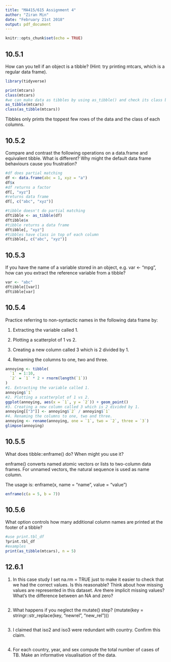 ```yaml
---
title: "MA415/615 Assignment 4"
author: "Ziran Min"
date: "February 21st 2018"
output: pdf_document
---
```


```r
knitr::opts_chunk$set(echo = TRUE)
```

## 10.5.1
How can you tell if an object is a tibble? (Hint: try printing mtcars, which is a regular data frame).

```r
library(tidyverse)
```

```r
print(mtcars)
class(mtcars)
#we can make data as tibbles by using as_tibble() and check its class by class()
as_tibble(mtcars)
class(as_tibble(mtcars))
```
Tibbles only prints the toppest few rows of the data and the class of each columns.

## 10.5.2

Compare and contrast the following operations on a data.frame and equivalent tibble. What is different? Why might the default data frame behaviours cause you frustration?

```r
#df does partial matching
df <- data.frame(abc = 1, xyz = "a")
df$x
#df returns a factor
df[, "xyz"]
#returns data frame
df[, c("abc", "xyz")]

#tibble doesn't do partial matching
dftibble <- as_tibble(df)
dftibble$x
#tibble returns a data frame
dftibble[, "xyz"]
#tibbles have class in top of each column
dftibble[, c("abc", "xyz")]
```

## 10.5.3
If you have the name of a variable stored in an object, e.g. var <- "mpg", how can you extract the reference variable from a tibble?
```r
var <- "abc"
dftibble[[var]]
dftibble[var]
```
## 10.5.4
Practice referring to non-syntactic names in the following data frame by:

1. Extracting the variable called 1.

2. Plotting a scatterplot of 1 vs 2.

3. Creating a new column called 3 which is 2 divided by 1.

4. Renaming the columns to one, two and three.

```r
annoying <- tibble(
  `1` = 1:10,
  `2` = `1` * 2 + rnorm(length(`1`))
)
#1. Extracting the variable called 1.
annoying$`1`
#2. Plotting a scatterplot of 1 vs 2.
ggplot(annoying, aes(x = `1`, y = `2`)) + geom_point()
#3. Creating a new column called 3 which is 2 divided by 1.
annoying[["3"]] <- annoying$`2` / annoying$`1`
#4. Renaming the columns to one, two and three.
annoying <- rename(annoying, one = `1`, two = `2`, three = `3`)
glimpse(annoying)
```
## 10.5.5
What does tibble::enframe() do? When might you use it?

enframe() converts named atomic vectors or lists to two-column data frames. For unnamed vectors, the natural sequence is used as name column.

The usage is: enframe(x, name = "name", value = "value")

```r
enframe(c(a = 5, b = 7))
```

## 10.5.6
What option controls how many additional column names are printed at the footer of a tibble?
```r
#use print.tbl_df
?print.tbl_df
#examples
print(as_tibble(mtcars), n = 5)
```

## 12.6.1
1. In this case study I set na.rm = TRUE just to make it easier to check that we had the correct values. Is this reasonable? Think about how missing values are represented in this dataset. Are there implicit missing values? What’s the difference between an NA and zero?

```r
```

2. What happens if you neglect the mutate() step? (mutate(key = stringr::str_replace(key, "newrel", "new_rel")))
```r
```

3. I claimed that iso2 and iso3 were redundant with country. Confirm this claim.
```r
```

4. For each country, year, and sex compute the total number of cases of TB. Make an informative visualisation of the data.
```r
```




